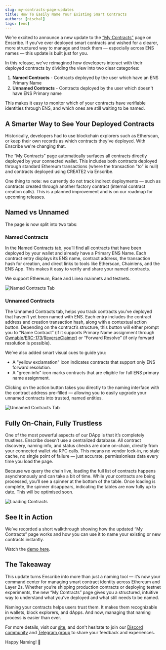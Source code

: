 ```yaml
---
slug: my-contracts-page-updates
title: How To Easily Name Your Existing Smart Contracts
authors: [nischal]
tags: [ens]
---
```


We’re excited to announce a new update to the [“My Contracts”](https://app.enscribe.xyz/history/) page on Enscribe. If you’ve ever deployed smart contracts and wished for a clearer, more structured way to manage and track them — especially across ENS names — this update is built just for you.

In this release, we’ve reimagined how developers interact with their deployed contracts by dividing the view into two clear categories: 

1. **Named Contracts** - Contracts deployed by the user which have an ENS Primary Name
2. **Unnamed Contracts** - Contracts deployed by the user which doesn't have ENS Primary name

This makes it easy to monitor which of your contracts have verifiable identities through ENS, and which ones are still waiting to be named.


## A Smarter Way to See Your Deployed Contracts

Historically, developers had to use blockchain explorers such as Etherscan, or keep their own records as which contracts they've deployed. With Enscribe we're changing that.

The “My Contracts” page automatically surfaces all contracts directly deployed by your connected wallet. This includes both contracts deployed through standard Ethereum transactions (where the transaction "to" is null) and contracts deployed using CREATE2 via Enscribe.

One thing to note: we currently do not track indirect deployments — such as contracts created through another factory contract (internal contract creation calls). This is a planned improvement and is on our roadmap for upcoming releases.


## Named vs Unnamed

The page is now split into two tabs:

### Named Contracts

In the Named Contracts tab, you’ll find all contracts that have been deployed by your wallet and already have a Primary ENS Name. 
Each contract entry displays its ENS name, contract address, the transaction hash for creation, and direct links to tools like Etherscan, Chainlens, and the ENS App. 
This makes it easy to verify and share your named contracts.

We support Ethereum, Base and Linea mainnets and testnets.

![Named Contracts Tab](named.png)

### Unnamed Contracts

The Unnamed Contracts tab, helps you track contracts you’ve deployed that haven’t yet been named with ENS. Each entry includes the contract address and creation transaction hash, along with a contextual action button. Depending on the contract’s structure, 
this button will either prompt you to “Name Contract” (if it supports Primary Name assignment through [Ownable](https://docs.openzeppelin.com/contracts/5.x/api/access#Ownable)/[ERC-173](https://eips.ethereum.org/EIPS/eip-173)/[ReverseClaimer](https://docs.ens.domains/web/naming-contracts/#reverseclaimersol)) or “Forward Resolve” (if only forward resolution is possible).

We’ve also added smart visual cues to guide you:
- A "yellow exclamation" icon indicates contracts that support only ENS forward resolution.
- A "green info" icon marks contracts that are eligible for full ENS primary name assignment.

Clicking on the action button takes you directly to the naming interface with the contract address pre-filled — allowing you to easily upgrade your unnamed contracts into trusted, named entities.

![Unnamed Contracts Tab](unnamed.png)

## Fully On-Chain, Fully Trustless

One of the most powerful aspects of our DApp is that it’s completely trustless. Enscribe doesn’t use a centralized database. All contract discovery, naming info, and status checks are done on-chain, directly from your connected wallet via RPC calls.
This means no vendor lock-in, no stale cache, no single point of failure — just accurate, permissionless data every time you load the page.

Because we query the chain live, loading the full list of contracts happens asynchronously and can take a bit of time. While your contracts are being processed, you’ll see a spinner at the bottom of the table. Once loading is complete, the spinner disappears, indicating the tables are now fully up to date.
This will be optimised soon.

![Loading Contracts](loading.png)

## See It in Action


We’ve recorded a short walkthrough showing how the updated “My Contracts” page works and how you can use it to name your existing or new contracts instantly.

Watch the [demo here](https://youtu.be/U4Ok3R29Vhg).

<ReactPlayer controls url='https://youtu.be/U4Ok3R29Vhg' />


## The Takeaway

This update turns Enscribe into more than just a naming tool — it’s now your command center for managing smart contract identity across Ethereum and Layer 2s. Whether you’re shipping production contracts or deploying testnet experiments, the new “My Contracts” page gives you a structured, intuitive way to understand what you’ve deployed and what still needs to be named.

Naming your contracts helps users trust them. It makes them recognizable in wallets, block explorers, and dApps. And now, managing that naming process is easier than ever.

For more details, visit our [site](https://www.enscribe.xyz/), and don't hesitate to join our [Discord community](https://discord.gg/8QUMMdS5GY) and [Telegram group](https://t.me/enscribers) to share your feedback and experiences.

Happy Naming! 🚀
